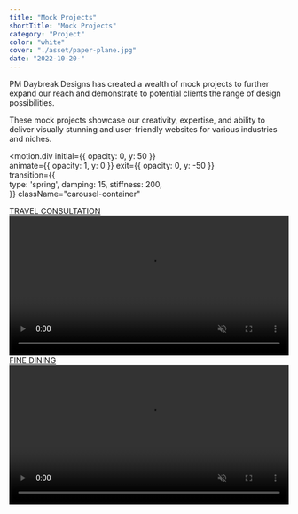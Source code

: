 ```yaml
---
title: "Mock Projects"
shortTitle: "Mock Projects"
category: "Project"
color: "white"
cover: "./asset/paper-plane.jpg"
date: "2022-10-20-"
---
```



PM Daybreak Designs has created a wealth of mock projects to further expand our reach and demonstrate to potential clients the range of design possibilities. 

These mock projects showcase our creativity, expertise, and ability to deliver visually stunning and user-friendly websites for various industries and niches.

<motion.div
  initial={{ opacity: 0, y: 50 }}      
  animate={{ opacity: 1, y: 0 }}
  exit={{ opacity: 0, y: -50 }}  
  transition={{              
    type: 'spring',
    damping: 15,
    stiffness: 200,            
  }}
  className="carousel-container"
>
<div className="carousel-container">
<Carousel autoPlay infiniteLoop interval={5000}>
  <div>
  <a href="https://paul-matthew.github.io/Travel-Whisper/">
    <figcaption style={{ fontWeight: 'bold' }}>TRAVEL CONSULTATION</figcaption>
  </a>
    <video width="100%" height="auto" controls autoPlay muted loop playsInline className="carousel-image" >
      <source src={v} type="video/mp4" />
    </video>
  </div>

  <div>
    <a href="https://paul-matthew.github.io/Chez-Adjoa/">
    <figcaption style={{ fontWeight: 'bold' }}>FINE DINING</figcaption>
  </a>
    <video width="100%" height="auto" controls autoPlay muted loop playsInline className="carousel-image" >
      <source src={q} type="video/mp4" />
    </video>
  </div>
</Carousel>
</div>
</motion.div>
